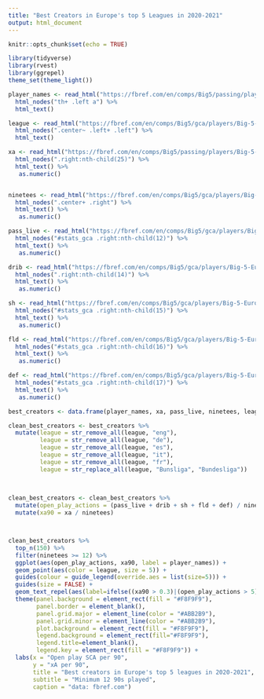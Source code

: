 ```yaml
---
title: "Best Creators in Europe's top 5 Leagues in 2020-2021"
output: html_document
---
```


```r
knitr::opts_chunk$set(echo = TRUE)
```

```r
library(tidyverse)
library(rvest)
library(ggrepel)
theme_set(theme_light())
```

```r
player_names <- read_html("https://fbref.com/en/comps/Big5/passing/players/Big-5-European-Leagues-Stats") %>% 
  html_nodes("th+ .left a") %>% 
  html_text()

league <- read_html("https://fbref.com/en/comps/Big5/gca/players/Big-5-European-Leagues-Stats") %>% 
  html_nodes(".center~ .left+ .left") %>% 
  html_text()

xa <- read_html("https://fbref.com/en/comps/Big5/passing/players/Big-5-European-Leagues-Stats") %>% 
  html_nodes(".right:nth-child(25)") %>% 
  html_text() %>% 
   as.numeric()


ninetees <- read_html("https://fbref.com/en/comps/Big5/gca/players/Big-5-European-Leagues-Stats") %>% 
  html_nodes(".center+ .right") %>% 
  html_text() %>% 
   as.numeric()

pass_live <- read_html("https://fbref.com/en/comps/Big5/gca/players/Big-5-European-Leagues-Stats") %>% 
  html_nodes("#stats_gca .right:nth-child(12)") %>% 
  html_text() %>% 
   as.numeric()

drib <- read_html("https://fbref.com/en/comps/Big5/gca/players/Big-5-European-Leagues-Stats") %>% 
  html_nodes(".right:nth-child(14)") %>% 
  html_text() %>% 
   as.numeric()

sh <- read_html("https://fbref.com/en/comps/Big5/gca/players/Big-5-European-Leagues-Stats") %>% 
  html_nodes("#stats_gca .right:nth-child(15)") %>% 
  html_text() %>% 
   as.numeric()

fld <- read_html("https://fbref.com/en/comps/Big5/gca/players/Big-5-European-Leagues-Stats") %>% 
  html_nodes("#stats_gca .right:nth-child(16)") %>% 
  html_text() %>% 
   as.numeric()

def <- read_html("https://fbref.com/en/comps/Big5/gca/players/Big-5-European-Leagues-Stats") %>% 
  html_nodes("#stats_gca .right:nth-child(17)") %>% 
  html_text() %>% 
   as.numeric()


```

```r
best_creators <- data.frame(player_names, xa, pass_live, ninetees, league, drib, sh, fld, def)

clean_best_creators <- best_creators %>% 
  mutate(league = str_remove_all(league, "eng"),
         league = str_remove_all(league, "de"),
         league = str_remove_all(league, "es"),
         league = str_remove_all(league, "it"),
         league = str_remove_all(league, "fr"),
         league = str_replace_all(league, "Bunsliga", "Bundesliga")) 
  
  

clean_best_creators <- clean_best_creators %>% 
  mutate(open_play_actions = (pass_live + drib + sh + fld + def) / ninetees) %>% 
  mutate(xa90 = xa / ninetees) 



clean_best_creators %>%
  top_n(150) %>% 
  filter(ninetees >= 12) %>% 
  ggplot(aes(open_play_actions, xa90, label = player_names)) +
  geom_point(aes(color = league, size = 5)) +
  guides(colour = guide_legend(override.aes = list(size=5))) +
  guides(size = FALSE) +
  geom_text_repel(aes(label=ifelse((xa90 > 0.3)|(open_play_actions > 5), player_names,''))) +
  theme(panel.background = element_rect(fill = "#F8F9F9"),
        panel.border = element_blank(),
        panel.grid.major = element_line(color = "#ABB2B9"),
        panel.grid.minor = element_line(color = "#ABB2B9"),
        plot.background = element_rect(fill = "#F8F9F9"),
        legend.background = element_rect(fill="#F8F9F9"),
        legend.title=element_blank(),
        legend.key = element_rect(fill = "#F8F9F9")) +
  labs(x = "Open play SCA per 90",
       y = "xA per 90",
       title = "Best creators in Europe's top 5 leagues in 2020-2021",
       subtitle = "Minimum 12 90s played", 
       caption = "data: fbref.com") 
```
